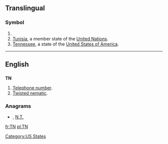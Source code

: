{{also|.tn|T.-N.}}
==Translingual==

===Symbol===
{{infl|mul|symbol}}

# {{SI-unit-abb|tera|newton|[[force]]}}
# [[Tunisia]], a member state of the [[United Nations]].
# [[Tennessee]], a state of the [[United States of America]].

----
==English==

==={{initialism}}===
'''TN'''

# [[telephone number|Telephone number]].
# [[twisted nematic|Twisted nematic]].<!-- A type of LCD displays -->

===Anagrams===
* {{alphagram|[[NT#English|NT]]}} , [[N.T.#English|N.T.]]


[[Category:US States]]

[[fr:TN]]
[[pl:TN]]